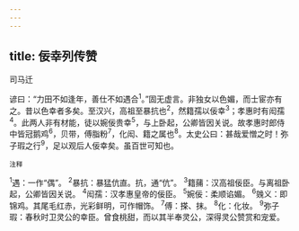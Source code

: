 ```yaml
---
---
---
```

title: 佞幸列传赞
---



司马迁

谚曰：“力田不如逢年，善仕不如遇合<sup>1</sup>。”固无虚言。非独女以色媚，而士宦亦有之。昔以色幸者多矣。至汉兴，高祖至暴抗也<sup>2</sup>，然籍孺以佞幸<sup>3</sup>；孝惠时有闳孺<sup>4</sup>。此两人非有材能，徒以婉佞贵幸<sup>5</sup>，与上卧起，公卿皆因关说。故孝惠时郎侍中皆冠鹅鸡<sup>6</sup>，贝带，傅脂粉<sup>7</sup>，化闳、籍之属也<sup>8</sup>。太史公曰：甚哉爱憎之时！弥子瑕之行<sup>9</sup>，足以观后人佞幸矣。虽百世可知也。

<sup>注释</sup>

<sup>1</sup>遇：一作“偶”。
<sup>2</sup>暴抗：暴猛伉直。抗，通“伉”。
<sup>3</sup>籍蒱：汉高祖佞臣。与离祖卧起，公卿皆因关说。
<sup>4</sup>闳孺：汉孝惠皇帝的佞臣。
<sup>5</sup>婉佞：柔顺谄媚。
<sup>6</sup>㕙义：即锦鸡。其尾毛红赤，光彩鲜明，可作帽饰。
<sup>7</sup>傅：搽、抹。
<sup>8</sup>化：化妆。
<sup>9</sup>弥子瑕：春秋时卫灵公的幸臣。曾食桃甜，而以其半奉灵公，深得灵公赞赏和宠爱。